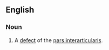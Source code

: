 ==English==
{{wikipedia}}
===Noun===
{{en-noun|-}}
# {{context|pathology|lang=en}} A [[defect]] of the [[pars interarticularis]].